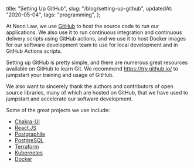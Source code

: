   title: "Setting Up GitHub",
  slug: "/blog/setting-up-github",
  updatedAt: "2020-05-04",
  tags: "programming",
};

At Neon Law, we use [GitHub](https://github.com) to host the source code to
run our applications. We also use it to run continuous integration and
continuous delivery scripts using GitHub actions, and we use it to host
Docker images for our software development team to use for local development
and in GitHub Actions scripts.

Setting up GitHub is pretty simple, and there are numerous great resources
available on GitHub to learn Git. We recommend https://try.github.io/ to
jumpstart your training and usage of GitHub.

We also want to sincerely thank the authors and contributors of open source
libraries, many of which are hosted on GitHub, that we have used to jumpstart
and accelerate our software development.

Some of the great projects we use include:

* [Chakra-UI](https://chakra-ui.com)
* [React.JS](https://reactjs.org)
* [Postgraphile](https://graphile.org/postgraphile)
* [PostgreSQL](https://postgresql.org)
* [Terraform](https://terraform.io)
* [Kubernetes](https://kubernetes.io)
* [Docker](https://docker.com)
